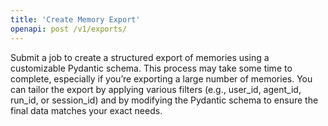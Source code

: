 ---
title: 'Create Memory Export'
openapi: post /v1/exports/
---

Submit a job to create a structured export of memories using a customizable Pydantic schema. This process may take some time to complete, especially if you’re exporting a large number of memories. You can tailor the export by applying various filters (e.g., user_id, agent_id, run_id, or session_id) and by modifying the Pydantic schema to ensure the final data matches your exact needs.
